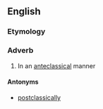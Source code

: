 ==English==

===Etymology===
{{suffix|en|anteclassical|ly}}

===Adverb===
{{en-adv}}

# In an [[anteclassical]] manner

====Antonyms====
* [[postclassically]]